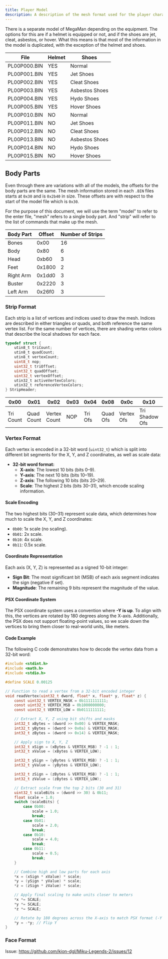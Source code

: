 ```yaml
---
title: Player Model
description: A description of the mesh format used for the player character
---
```



There is a separate model of MegaMan depending on the equipment.
The options for this are if a helmet is equipped or not, and if the shoes are jet, cleat, asbestos, or hover.
What this means is that most of the information in the model is duplicated, with the exception of the helmet and shoes.

| File | Helmet | Shoes |
| ---- | ------ | ---- |
| PL00P000.BIN | YES | Normal |
| PL00P001.BIN | YES | Jet Shoes |
| PL00P002.BIN | YES | Cleat Shoes |
| PL00P003.BIN | YES | Asbestos Shoes |
| PL00P004.BIN | YES | Hydo Shoes |
| PL00P005.BIN | YES | Hover Shoes |
| PL00P010.BIN | NO | Normal |
| PL00P011.BIN | NO | Jet Shoes |
| PL00P012.BIN | NO | Cleat Shoes | `
| PL00P013.BIN | NO | Asbestos Shoes |
| PL00P014.BIN | NO | Hydo Shoes |
| PL00P015.BIN | NO | Hover Shoes |

## Body Parts

Even through there are variations with all of the models, the offsets for the body parts are the same.
The mesh information stored in each `.BIN` files starts at `0x30` and is `0x2b40` in size.
These offsets are with respect to the start of the model file which is `0x30`.

For the purpose of this document, we will use the term "model" to refer to the enter file,
"mesh" refers to a single body part. And "strip" will refer to the list of commands that make up the mesh.

| Body Part| Offset| Number of Strips |
| --------| ----- | ---------------- |
| Bones| 0x00| 16 |
| Body| 0x80 | 6 |
| Head| 0xb60 | 3 |
| Feet| 0x1800 | 2 |
| Right Arm| 0x1dd0 | 3 |
| Buster| 0x2220 | 3 |
| Left Arm| 0x26f0 | 3 |

### Strip Format

Each strip is a list of vertices and indices used to draw the mesh.
Indices are described in either triangles or quads, and both reference the same vertex list.
For the same number of vertices, there are shading vertex colors that describe the local shadows for each face.

```c
typedef struct {
    utin8_t triCount;
    utin8_t quadCount;
    utin8_t vertexCount;
    uint8_t nop;
    uint32_t triOffset;
    uint32_t quadOffset;
    uint32_t vertexOffset;
    utin32_t activeVertexColors;
    utin32_t referenceVertexColors;
} StripHeader;
```

| 0x00 | 0x01 | 0x02 | 0x03 | 0x04 | 0x08 | 0x0c | 0x10 | 0x14 |
| --------| ----- | ---------------- | ----- | ---- | ----- | ---- | ----- | --- |
| Tri Count | Quad Count  | Vertex Count | NOP | Tri Ofs | Quad Ofs | Vertex Ofs | Tri Shadow Ofs | Quad Shadow Ofs |

### Vertex Format

Each vertex is encoded in a 32-bit word (`uint32_t`) which is split into different bit segments for the X, Y, and Z coordinates, as well as scale data:

- **32-bit word format:**
  - **X-axis**: The lowest 10 bits (bits 0–9).
  - **Y-axis**: The next 10 bits (bits 10–19).
  - **Z-axis**: The following 10 bits (bits 20–29).
  - **Scale**: The highest 2 bits (bits 30–31), which encode scaling information.

#### Scale Encoding

The two highest bits (30–31) represent scale data, which determines how much to scale the X, Y, and Z coordinates:
- `0b00`: 1x scale (no scaling).
- `0b01`: 2x scale.
- `0b10`: 4x scale.
- `0b11`: 0.5x scale.

#### Coordinate Representation

Each axis (X, Y, Z) is represented as a signed 10-bit integer:
- **Sign Bit**: The most significant bit (MSB) of each axis segment indicates the sign (negative if set).
- **Magnitude**: The remaining 9 bits represent the magnitude of the value.

#### PSX Coordinate System

The PSX coordinate system uses a convention where **-Y is up**. To align with this, the vertices are rotated by 180 degrees along the X-axis. Additionally, the PSX does not support floating-point values, so we scale down the vertices to bring them closer to real-world units, like meters.

#### Code Example

The following C code demonstrates how to decode the vertex data from a 32-bit word:

```c
#include <stdint.h>
#include <math.h>
#include <stdio.h>

#define SCALE 0.00125

// Function to read a vertex from a 32-bit encoded integer
void readVertex(uint32_t dword, float* x, float* y, float* z) {
    const uint32_t VERTEX_MASK = 0b1111111111;
    const uint32_t VERTEX_MSB = 0b1000000000;
    const uint32_t VERTEX_LOW = 0b0111111111;

    // Extract X, Y, Z using bit shifts and masks
    int32_t xBytes = (dword >> 0x00) & VERTEX_MASK;
    int32_t yBytes = (dword >> 0x0a) & VERTEX_MASK;
    int32_t zBytes = (dword >> 0x14) & VERTEX_MASK;

    // Apply sign to X, Y, Z
    int32_t xSign = (xBytes & VERTEX_MSB) ? -1 : 1;
    int32_t xValue = (xBytes & VERTEX_LOW);

    int32_t ySign = (yBytes & VERTEX_MSB) ? -1 : 1;
    int32_t yValue = (yBytes & VERTEX_LOW);

    int32_t zSign = (zBytes & VERTEX_MSB) ? -1 : 1;
    int32_t zValue = (zBytes & VERTEX_LOW);

    // Extract scale from the top 2 bits (30 and 31)
    uint32_t scaleBits = (dword >> 30) & 0b11;
    float scale = 1.0;
    switch (scaleBits) {
        case 0b00:
            scale = 1.0;
            break;
        case 0b01:
            scale = 2.0;
            break;
        case 0b10:
            scale = 4.0;
            break;
        case 0b11:
            scale = 0.5;
            break;
    }

    // Combine high and low parts for each axis
    *x = (xSign * xValue) * scale;
    *y = (ySign * yValue) * scale;
    *z = (zSign * zValue) * scale;

    // Apply final scaling to make units closer to meters
    *x *= SCALE;
    *y *= SCALE;
    *z *= SCALE;

    // Rotate by 180 degrees across the X-axis to match PSX format (-Y is up)
    *y = -*y; // Flip Y
}
```

### Face Format

Issue: https://github.com/kion-dgl/Miku-Legends-2/issues/12
